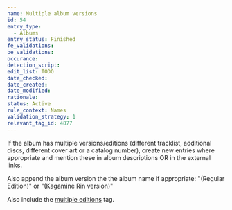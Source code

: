 ```yaml
---
name: Multiple album versions
id: 54
entry_type:
  - Albums
entry_status: Finished
fe_validations:
be_validations:
occurance:
detection_script:
edit_list: TODO
date_checked:
date_created:
date_modified:
rationale:
status: Active
rule_context: Names
validation_strategy: 1
relevant_tag_id: 4877
---
```


If the album has multiple versions/editions (different tracklist, additional discs, different cover art or a catalog number), create new entries where appropriate and mention these in album descriptions OR in the external links.

Also append the album version the the album name if appropriate: "(Regular Edition)" or "(Kagamine Rin version)"

Also include the [multiple editions](http://vocadb.net/T/4877/multiple-editions) tag.